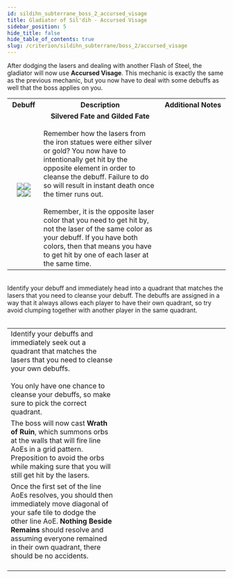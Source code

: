 ```yaml
---
id: sildihn_subterrane_boss_2_accursed_visage
title: Gladiator of Sil'dih - Accursed Visage
sidebar_position: 5
hide_title: false
hide_table_of_contents: true
slug: /criterion/sildihn_subterrane/boss_2/accursed_visage
---
```



After dodging the lasers and dealing with another <Raidwide>Flash of Steel</Raidwide>, the gladiator will now use <strong>Accursed Visage</strong>. This mechanic is exactly the same as the previous mechanic, but you now have to deal with some debuffs as well that the boss applies on you.

<table width='90%'>
    <tr>
        <th width='15%'>Debuff</th>
        <th>Description</th>
        <th width='30%'>Additional Notes</th>
    </tr>
    <tr>
        <td><center><img src={silvered_fate_1_icon_hr} /><img src={silvered_fate_2_icon_hr} /><br /><img src={gilded_fate_1_icon_hr} /><img src={gilded_fate_2_icon_hr} /></center></td>
        <td><center><strong>Silvered Fate and Gilded Fate</strong></center><br />Remember how the lasers from the iron statues were either silver or gold? You now have to intentionally get hit by the opposite element in order to cleanse the debuff. Failure to do so will result in instant death once the timer runs out.<br /><br />Remember, it is the opposite laser color that you need to get hit by, not the laser of the same color as your debuff. If you have both colors, then that means you have to get hit by one of each laser at the same time.</td>
        <td><KittenAsset path='ass/boss2/boss_2_accursed_visage_partylist.png' /></td>
    </tr>
</table>
<br />
Identify your debuff and immediately head into a quadrant that matches the lasers that you need to cleanse your debuff. The debuffs are assigned in a way that it always allows each player to have their own quadrant, so try avoid clumping together with another player in the same quadrant.<br /><br />

<table width='80%'>
    <tr>
        <td width='50%'>Identify your debuffs and immediately seek out a quadrant that matches the lasers that you need to cleanse your own debuffs.<br /><br />You only have one chance to cleanse your debuffs, so make sure to pick the correct quadrant.</td>
        <td><KittenAsset path='ass/boss2/boss_2_accursed_visage_part1.png' /></td>
    </tr>
    <tr>
        <td>The boss will now cast <strong>Wrath of Ruin</strong>, which summons orbs at the walls that will fire line AoEs in a grid pattern. Preposition to avoid the orbs while making sure that you will still get hit by the lasers.</td>
        <td><KittenAsset path='ass/boss2/boss_2_accursed_visage_part2.png' /></td>
    </tr>
    <tr>
        <td>Once the first set of the line AoEs resolves, you should then immediately move diagonal of your safe tile to dodge the other line AoE. <strong>Nothing Beside Remains</strong> should resolve and assuming everyone remained in their own quadrant, there should be no accidents. <br /><br /><KittenAsset path='ass/boss2/boss_2_accursed_visage_example.webm' /></td>
        <td><KittenAsset path='ass/boss2/boss_2_accursed_visage_part3.png' /></td>
    </tr>
</table>
